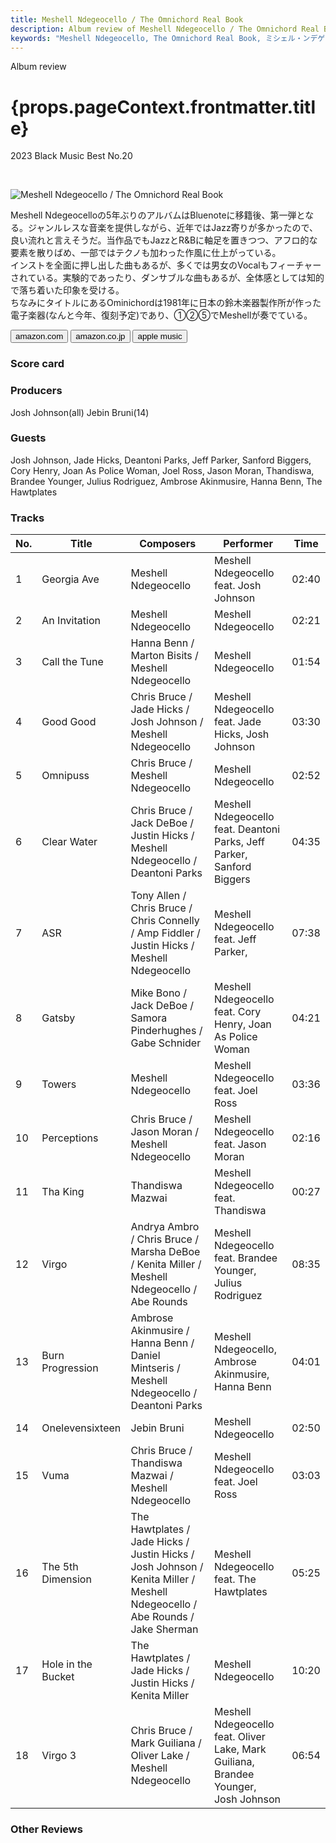 ```yaml
---
title: Meshell Ndegeocello / The Omnichord Real Book
description: Album review of Meshell Ndegeocello / The Omnichord Real Book
keywords: "Meshell Ndegeocello, The Omnichord Real Book, ミシェル・ンデゲオチェロ"
---
```






<p className="largeP">Album review</p>
<h1 className="h1--no--margin">{props.pageContext.frontmatter.title}</h1>
<p className="largeP">
  <Link to="/best50/2023/">2023 Black Music Best No.20</Link>
</p>

<br/>
<Row  className="image-card-group">
	<Column colMd={3} colLg={4} noGutterMdLeft="">
       <ImageCard>

![Meshell Ndegeocello / The Omnichord Real Book](../../images/cd/ndegeocello5L.jpg)

</ImageCard>
	</Column>
	<Column colMd={4} colLg={8} noGutterMdLeft="">
		<p>
			Meshell Ndegeocelloの5年ぶりのアルバムはBluenoteに移籍後、第一弾となる。ジャンルレスな音楽を提供しながら、近年ではJazz寄りが多かったので、良い流れと言えそうだ。当作品でもJazzとR&Bに軸足を置きつつ、アフロ的な要素を散りばめ、一部ではテクノも加わった作風に仕上がっている。
			<br/>インストを全面に押し出した曲もあるが、多くでは男女のVocalもフィーチャーされている。実験的であったり、ダンサブルな曲もあるが、全体感としては知的で落ち着いた印象を受ける。
			<br/>ちなみにタイトルにあるOminichordは1981年に日本の鈴木楽器製作所が作った電子楽器(なんと今年、復刻予定)であり、①②⑤でMeshellが奏でている。
		</p>
		<div>
		  <Button className="button-right-mergin"  href="https://amzn.to/3MFf58f" renderIcon={ArrowUpRight} size='sm' kind='primary'>
  	    amazon.com
  	  </Button>
  	  <Button className="button-right-mergin"  href="https://amzn.to/475V0jD" renderIcon={ArrowUpRight} size='sm' kind='secondary'>
  	    amazon.co.jp
  	  </Button>
			<Button className="button-right-mergin"  href="https://apple.co/40As40N" renderIcon={ArrowUpRight} size='sm' kind='tertiary'>
  	    apple music
  	  </Button>
			<AdvJS2/>
		</div>
	</Column>
</Row>
<Row >
	<Column colMd={4} colLg={4} noGutterMdLeft="">
		<div>
		  <h3>Score card</h3>
			<SliderJS1 value="5" />
		  <SliderJS2 value="1" />
			<SliderJS3 value="1" />
		  <SliderJS4 value="9" />
		</div>
	</Column>
	<Column colMd={8} colLg={8} noGutterMdLeft="">
		<div>
			<h3>Producers</h3>
			<p>
				Josh Johnson(all)
				Jebin Bruni(14)
			</p>
			<h3>Guests</h3>
			<p>
				Josh Johnson, Jade Hicks, Deantoni Parks, Jeff Parker, Sanford Biggers, Cory Henry, Joan As Police Woman, Joel Ross, Jason Moran, Thandiswa, Brandee Younger, Julius Rodriguez, Ambrose Akinmusire, Hanna Benn, The Hawtplates
			</p>
		</div>
	</Column>
</Row>

<h3>Tracks</h3>

| No. | Title              | Composers                                                                                                                   | Performer                                                                           | Time  |
| --- | ------------------ | --------------------------------------------------------------------------------------------------------------------------- | ----------------------------------------------------------------------------------- | ----- |
| 1   | Georgia Ave        | Meshell Ndegeocello                                                                                                         | Meshell Ndegeocello feat. Josh Johnson                                              | 02:40 |
| 2   | An Invitation      | Meshell Ndegeocello                                                                                                         | Meshell Ndegeocello                                                                 | 02:21 |
| 3   | Call the Tune      | Hanna Benn / Marton Bisits / Meshell Ndegeocello                                                                            | Meshell Ndegeocello                                                                 | 01:54 |
| 4   | Good Good          | Chris Bruce / Jade Hicks / Josh Johnson / Meshell Ndegeocello                                                               | Meshell Ndegeocello feat. Jade Hicks, Josh Johnson                                  | 03:30 |
| 5   | Omnipuss           | Chris Bruce / Meshell Ndegeocello                                                                                           | Meshell Ndegeocello                                                                 | 02:52 |
| 6   | Clear Water        | Chris Bruce / Jack DeBoe / Justin Hicks / Meshell Ndegeocello / Deantoni Parks                                              | Meshell Ndegeocello feat. Deantoni Parks, Jeff Parker, Sanford Biggers              | 04:35 |
| 7   | ASR                | Tony Allen / Chris Bruce / Chris Connelly / Amp Fiddler / Justin Hicks / Meshell Ndegeocello                                | Meshell Ndegeocello feat. Jeff Parker,                                              | 07:38 |
| 8   | Gatsby             | Mike Bono / Jack DeBoe / Samora Pinderhughes / Gabe Schnider                                                                | Meshell Ndegeocello feat. Cory Henry, Joan As Police Woman                          | 04:21 |
| 9   | Towers             | Meshell Ndegeocello                                                                                                         | Meshell Ndegeocello feat. Joel Ross                                                 | 03:36 |
| 10  | Perceptions        | Chris Bruce / Jason Moran / Meshell Ndegeocello                                                                             | Meshell Ndegeocello feat. Jason Moran                                               | 02:16 |
| 11  | Tha King           | Thandiswa Mazwai                                                                                                            | Meshell Ndegeocello feat. Thandiswa                                                 | 00:27 |
| 12  | Virgo              | Andrya Ambro / Chris Bruce / Marsha DeBoe / Kenita Miller / Meshell Ndegeocello / Abe Rounds                                | Meshell Ndegeocello feat. Brandee Younger, Julius Rodriguez                         | 08:35 |
| 13  | Burn Progression   | Ambrose Akinmusire / Hanna Benn / Daniel Mintseris / Meshell Ndegeocello / Deantoni Parks                                   | Meshell Ndegeocello, Ambrose Akinmusire, Hanna Benn                                 | 04:01 |
| 14  | Onelevensixteen    | Jebin Bruni                                                                                                                 | Meshell Ndegeocello                                                                 | 02:50 |
| 15  | Vuma               | Chris Bruce / Thandiswa Mazwai / Meshell Ndegeocello                                                                        | Meshell Ndegeocello feat. Joel Ross                                                 | 03:03 |
| 16  | The 5th Dimension  | The Hawtplates / Jade Hicks / Justin Hicks / Josh Johnson / Kenita Miller / Meshell Ndegeocello / Abe Rounds / Jake Sherman | Meshell Ndegeocello feat. The Hawtplates                                            | 05:25 |
| 17  | Hole in the Bucket | The Hawtplates / Jade Hicks / Justin Hicks / Kenita Miller                                                                  | Meshell Ndegeocello                                                                 | 10:20 |
| 18  | Virgo 3            | Chris Bruce / Mark Guiliana / Oliver Lake / Meshell Ndegeocello                                                             | Meshell Ndegeocello feat. Oliver Lake, Mark Guiliana, Brandee Younger, Josh Johnson | 06:54 |

<h3>Other Reviews</h3>

<Row>
  <Column colMd={3} colLg={3} noGutterMdLeft>
    <Review1 />
  </Column>
</Row>

<AdvJS3 />
